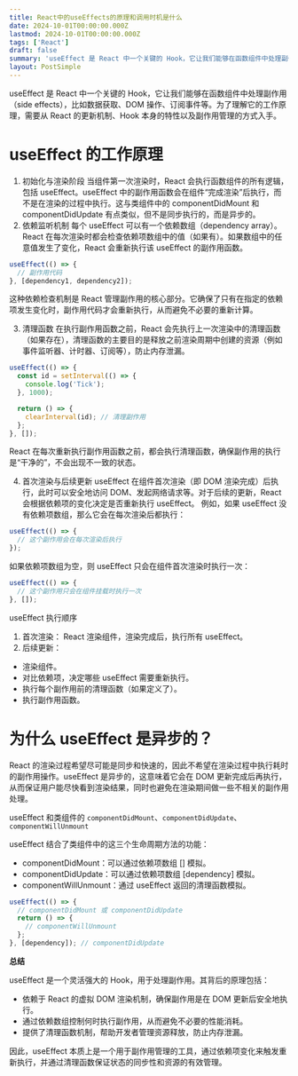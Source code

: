 ```yaml
---
title: React中的useEffects的原理和调用时机是什么
date: 2024-10-01T00:00:00.000Z
lastmod: 2024-10-01T00:00:00.000Z
tags: ['React']
draft: false
summary: 'useEffect 是 React 中一个关键的 Hook，它让我们能够在函数组件中处理副作用（side effects），比如数据获取、DOM 操作、订阅事件等。为了理解它的工作原理，需要从 React 的更新机制、Hook 本身的特性以及副作用管理的方式入手。'
layout: PostSimple
---
```


useEffect 是 React 中一个关键的 Hook，它让我们能够在函数组件中处理副作用（side effects），比如数据获取、DOM 操作、订阅事件等。为了理解它的工作原理，需要从 React 的更新机制、Hook 本身的特性以及副作用管理的方式入手。

# useEffect 的工作原理

1. 初始化与渲染阶段
当组件第一次渲染时，React 会执行函数组件的所有逻辑，包括 useEffect。useEffect 中的副作用函数会在组件“完成渲染”后执行，而不是在渲染的过程中执行。这与类组件中的 componentDidMount 和 componentDidUpdate 有点类似，但不是同步执行的，而是异步的。
2. 依赖监听机制
每个 useEffect 可以有一个依赖数组（dependency array）。React 在每次渲染时都会检查依赖项数组中的值（如果有）。如果数组中的任意值发生了变化，React 会重新执行该 useEffect 的副作用函数。

```jsx
useEffect(() => {
  // 副作用代码
}, [dependency1, dependency2]);
```

这种依赖检查机制是 React 管理副作用的核心部分。它确保了只有在指定的依赖项发生变化时，副作用代码才会重新执行，从而避免不必要的重新计算。

3. 清理函数
在执行副作用函数之前，React 会先执行上一次渲染中的清理函数（如果存在），清理函数的主要目的是释放之前渲染周期中创建的资源（例如事件监听器、计时器、订阅等），防止内存泄漏。

```js
useEffect(() => {
  const id = setInterval(() => {
    console.log('Tick');
  }, 1000);

  return () => {
    clearInterval(id); // 清理副作用
  };
}, []);
```

React 在每次重新执行副作用函数之前，都会执行清理函数，确保副作用的执行是“干净的”，不会出现不一致的状态。

4. 首次渲染与后续更新
useEffect 在组件首次渲染（即 DOM 渲染完成）后执行，此时可以安全地访问 DOM、发起网络请求等。对于后续的更新，React 会根据依赖项的变化决定是否重新执行 useEffect。
例如，如果 useEffect 没有依赖项数组，那么它会在每次渲染后都执行：

```js
useEffect(() => {
  // 这个副作用会在每次渲染后执行
});
```
如果依赖项数组为空，则 useEffect 只会在组件首次渲染时执行一次：
```js
useEffect(() => {
  // 这个副作用只会在组件挂载时执行一次
}, []);
```

useEffect 执行顺序

1.	首次渲染： React 渲染组件，渲染完成后，执行所有 useEffect。
2.	后续更新：
- 渲染组件。
- 对比依赖项，决定哪些 useEffect 需要重新执行。
- 执行每个副作用前的清理函数（如果定义了）。
- 执行副作用函数。

# 为什么 useEffect 是异步的？

React 的渲染过程希望尽可能是同步和快速的，因此不希望在渲染过程中执行耗时的副作用操作。useEffect 是异步的，这意味着它会在 DOM 更新完成后再执行，从而保证用户能尽快看到渲染结果，同时也避免在渲染期间做一些不相关的副作用处理。

useEffect 和类组件的 `componentDidMount`、`componentDidUpdate`、`componentWillUnmount`

useEffect 结合了类组件中的这三个生命周期方法的功能：

- componentDidMount：可以通过依赖项数组 [] 模拟。
- componentDidUpdate：可以通过依赖项数组 [dependency] 模拟。
- componentWillUnmount：通过 useEffect 返回的清理函数模拟。

```js
useEffect(() => {
  // componentDidMount 或 componentDidUpdate
  return () => {
    // componentWillUnmount
  };
}, [dependency]); // componentDidUpdate
```

**总结**

useEffect 是一个灵活强大的 Hook，用于处理副作用。其背后的原理包括：

-	依赖于 React 的虚拟 DOM 渲染机制，确保副作用是在 DOM 更新后安全地执行。
-	通过依赖数组控制何时执行副作用，从而避免不必要的性能消耗。
-	提供了清理函数机制，帮助开发者管理资源释放，防止内存泄漏。

因此，useEffect 本质上是一个用于副作用管理的工具，通过依赖项变化来触发重新执行，并通过清理函数保证状态的同步性和资源的有效管理。
